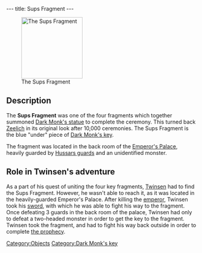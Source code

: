 ---
title: Sups Fragment
---

[[Image:Sups fragment.png|right|162px|thumb|The Sups Fragment]]

{{Quote|
Quote=This fragment of the Sups' key is one of the elements which will permit you to piece together the key to Dark Monk's temple.|
Character=Official description}}

==Description==
The '''Sups Fragment''' was one of the four fragments which together summoned [[Dark Monk's statue]] to complete the ceremony. This turned back [[Zeelich]] in its original look after 10,000 ceremonies. The Sups Fragment is the blue "under" piece of [[Dark Monk's key]].

The fragment was located in the back room of the [[Emperor's Palace]], heavily guarded by [[Hussars guards]] and an unidentified monster.

==Role in Twinsen's adventure==
As a part of his quest of uniting the four key fragments, [[Twinsen]] had to find the Sups Fragment. However, he wasn't able to reach it, as it was located in the heavily-guarded Emperor's Palace. After killing the [[emperor]], Twinsen took his [[Emperor's sword|sword]], with which he was able to fight his way to the fragment. Once defeating 3 guards in the back room of the palace, Twinsen had only to defeat a two-headed monster in order to get the key to the fragment. Twinsen took the fragment, and had to fight his way back outside in order to complete [[Dark Monk's prophecy|the prophecy]].

[[Category:Objects]]
[[Category:Dark Monk's key]]